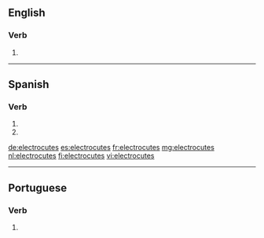 ==English==

===Verb===
{{head|en|verb form}}

# {{en-third-person singular of|electrocute}}

----

==Spanish==

===Verb===
{{es-verb-form|electrocutar}}

# {{es-verb form of|ending=ar|mood=imperative|sense=negative|pers=2|formal=no|number=singular|electrocutar}}
# {{es-verb form of|ending=ar|mood=subjunctive|tense=present|pers=2|formal=no|number=singular|electrocutar}}

[[de:electrocutes]]
[[es:electrocutes]]
[[fr:electrocutes]]
[[mg:electrocutes]]
[[nl:electrocutes]]
[[fi:electrocutes]]
[[vi:electrocutes]]

----
==Portuguese==

===Verb===
{{pt-verb-form}}
# {{pt-verb-form-of|electrocutar}}
{{rfc-auto}}